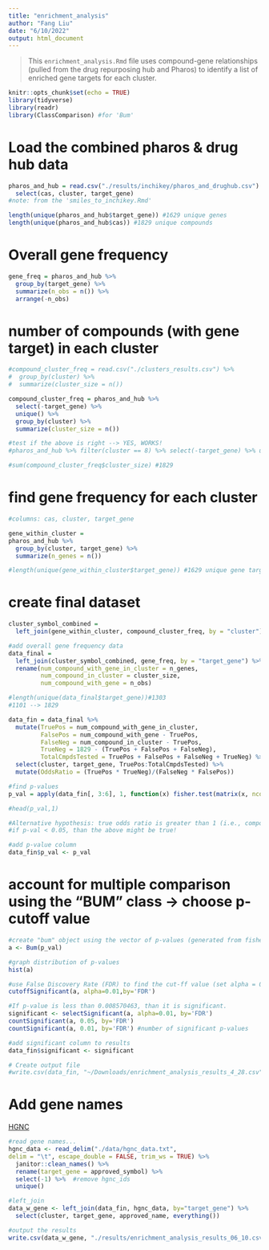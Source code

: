 ```yaml
---
title: "enrichment_analysis"
author: "Fang Liu"
date: "6/10/2022"
output: html_document
---
```


> This `enrichment_analysis.Rmd` file uses compound-gene relationships (pulled from the drug repurposing hub and Pharos) to identify a list of enriched gene targets for each cluster. 

```r
knitr::opts_chunk$set(echo = TRUE)
library(tidyverse)
library(readr)
library(ClassComparison) #for 'Bum'
```

# Load the combined pharos & drug hub data
```r
pharos_and_hub = read.csv("./results/inchikey/pharos_and_drughub.csv") %>% 
  select(cas, cluster, target_gene)
#note: from the 'smiles_to_inchikey.Rmd'

length(unique(pharos_and_hub$target_gene)) #1629 unique genes
length(unique(pharos_and_hub$cas)) #1829 unique compounds
```

# Overall gene frequency 
```r
gene_freq = pharos_and_hub %>% 
  group_by(target_gene) %>% 
  summarize(n_obs = n()) %>% 
  arrange(-n_obs) 
```

# number of compounds (with gene target) in each cluster 
```r
#compound_cluster_freq = read.csv("./clusters_results.csv") %>% 
#  group_by(cluster) %>% 
#  summarize(cluster_size = n())

compound_cluster_freq = pharos_and_hub %>% 
  select(-target_gene) %>% 
  unique() %>% 
  group_by(cluster) %>% 
  summarize(cluster_size = n())

#test if the above is right --> YES, WORKS!
#pharos_and_hub %>% filter(cluster == 8) %>% select(-target_gene) %>% unique() %>% count()

#sum(compound_cluster_freq$cluster_size) #1829
```

# find gene frequency for each cluster
```r
#columns: cas, cluster, target_gene

gene_within_cluster = 
pharos_and_hub %>% 
  group_by(cluster, target_gene) %>% 
  summarize(n_genes = n())

#length(unique(gene_within_cluster$target_gene)) #1629 unique gene targets
```

# create final dataset 
```r
cluster_symbol_combined = 
  left_join(gene_within_cluster, compound_cluster_freq, by = "cluster")

#add overall gene frequency data 
data_final =
  left_join(cluster_symbol_combined, gene_freq, by = "target_gene") %>% 
  rename(num_compound_with_gene_in_cluster = n_genes,
         num_compound_in_cluster = cluster_size,
         num_compound_with_gene = n_obs) 

#length(unique(data_final$target_gene))#1303
#1101 --> 1829

data_fin = data_final %>% 
  mutate(TruePos = num_compound_with_gene_in_cluster,
         FalsePos = num_compound_with_gene - TruePos,
         FalseNeg = num_compound_in_cluster - TruePos,
         TrueNeg = 1829 - (TruePos + FalsePos + FalseNeg),
         TotalCmpdsTested = TruePos + FalsePos + FalseNeg + TrueNeg) %>% 
  select(cluster, target_gene, TruePos:TotalCmpdsTested) %>% 
  mutate(OddsRatio = (TruePos * TrueNeg)/(FalseNeg * FalsePos))

#find p-values 
p_val = apply(data_fin[, 3:6], 1, function(x) fisher.test(matrix(x, ncol=2),alternative = "greater")$p.value)

#head(p_val,1)

#Alternative hypothesis: true odds ratio is greater than 1 (i.e., compounds within the cluster has higher odds of having the gene than compounds outside of the cluster)
#if p-val < 0.05, than the above might be true! 

#add p-value column
data_fin$p_val <- p_val
```


# account for multiple comparison using the "BUM" class -> choose p-cutoff value
```r
#create "bum" object using the vector of p-values (generated from fisher's exact test)
a <- Bum(p_val)

#graph distribution of p-values
hist(a)

#use False Discovery Rate (FDR) to find the cut-ff value (set alpha = 0.01)
cutoffSignificant(a, alpha=0.01,by='FDR') 

#If p-value is less than 0.008570463, than it is significant.
significant <- selectSignificant(a, alpha=0.01, by='FDR') 
countSignificant(a, 0.05, by='FDR')
countSignificant(a, 0.01, by='FDR') #number of significant p-values

#add significant column to results
data_fin$significant <- significant

# Create output file
#write.csv(data_fin, "~/Downloads/enrichment_analysis_results_4_28.csv")
```


# Add gene names
[HGNC](https://www.genenames.org/download/custom/)

```r
#read gene names... 
hgnc_data <- read_delim("./data/hgnc_data.txt",
delim = "\t", escape_double = FALSE, trim_ws = TRUE) %>% 
  janitor::clean_names() %>% 
  rename(target_gene = approved_symbol) %>% 
  select(-1) %>%  #remove hgnc_ids
  unique() 

#left_join
data_w_gene <- left_join(data_fin, hgnc_data, by="target_gene") %>% 
  select(cluster, target_gene, approved_name, everything())

#output the results
write.csv(data_w_gene, "./results/enrichment_analysis_results_06_10.csv")

```
